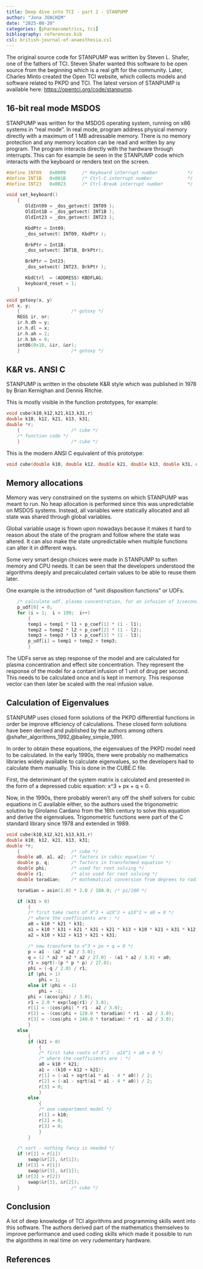 ```yaml
---
title: Deep dive into TCI - part 2 - STANPUMP
author: "Jona JOACHIM"
date: "2025-08-20"
categories: [pharmacometrics, tci]
bibliography: references.bib
csl: british-journal-of-anaesthesia.csl
---
```


The original source code for STANPUMP was written by Steven L. Shafer, one of the fathers of TCI. Steven Shafer wanted this software to be open source from the beginning which is a real gift for the community. Later, Charles Minto created the Open TCI website, which collects models and software related to PKPD and TCI. The latest version of STANPUMP is available here: [https://opentci.org/code/stanpump](https://opentci.org/code/stanpump).

## 16-bit real mode MSDOS
STANPUMP was written for the MSDOS operating system, running on x86 systems in "real mode". In real mode, program address physical memory directly with a maximum of 1 MB adressable memory. There is no memory protection and any memory location can be read and written by any program. The program interacts directly with the hardware through interrupts. This can for example be seen in the STANPUMP code which interacts with the keyboard or renders text on the screen.

```C
#define INT09	0x0009	    /* Keyboard interrupt number	       */
#define INT1B	0x001B	    /* Ctrl-C interrupt number		       */
#define INT23	0x0023	    /* Ctrl-Break interrupt number	       */

void set_keyboard()
	{
       OldInt09 = _dos_getvect( INT09 );
       OldInt1B = _dos_getvect( INT1B );
       OldInt23 = _dos_getvect( INT23 );

       KbdPtr = Int09;
       _dos_setvect( INT09, KbdPtr );

       BrkPtr = Int1B;
       _dos_setvect( INT1B, BrkPtr);

       BrkPtr = Int23;
       _dos_setvect( INT23, BrkPtr );

       KbdCtrl	= (ADDRESS) KBDFLAG;
       keyboard_reset = 1;
	}

void gotoxy(x, y)
int x, y;
	{					/* gotoxy */
	REGS ir, or;
	ir.h.dh = y;
	ir.h.dl = x;
	ir.h.ah = 2;
	ir.h.bh = 0;
	int86(0x10, &ir, &or);
	}					/* gotoxy */
```

## K&R vs. ANSI C
STANPUMP is written in the obsolete K&R style which was published in 1978 by Brian Kernighan and Dennis Ritchie.

This is mostly visible in the function prototypes, for example:

```C
void cube(k10,k12,k21,k13,k31,r)
double k10, k12, k21, k13, k31;
double *r;
	{					/* cube */
    /* function code */
	}					/* cube */
```

This is the modern ANSI C equivalent of this prototype:

```C
void cube(double k10, double k12, double k21, double k13, double k31, double *r);
```

## Memory allocations
Memory was very constrained on the systems on which STANPUMP was meant to run. No heap allocation is performed since this was unpredictable on MSDOS systems. Instead, all variables were statically allocated and all state was shared through global variables.

Global variable usage is frown upon nowadays because it makes it hard to reason about the state of the program and follow where the state was altered. It can also make the state unpredictable when multiple functions can alter it in different ways.

Some very smart design choices were made in STANPUMP to soften memory and CPU needs. It can be seen that the developers understood the algorithms deeply and precalculated certain values to be able to reuse them later.

One example is the introduction of "unit disposition functions" or UDFs.

```C
    /* calculate udf, plasma concentration, for an infusion of 1/second */
	p_udf[0] = 0;
	for (i = 1;  i < 199;  i++)
		{
		temp1 = temp1 * l1 + p_coef[1] * (1 - l1);
		temp2 = temp2 * l2 + p_coef[2] * (1 - l2);
		temp3 = temp3 * l3 + p_coef[3] * (1 - l3);
		p_udf[i] = temp1 + temp2 + temp3;
		}
```

The UDFs serve as step response of the model and are calculated for plasma concentration and effect site concentration. They represent the response of the model for a contant infusion of 1 unit of drug per second. This needs to be calculated once and is kept in memory. This response vector can then later be scaled with the real infusion value.

## Calculation of Eigenvalues
STANPUMP uses closed form solutions of the PKPD differential functions in order be improve efficiency of calculations. These closed form solutions have been derived and published by the authors among others @shafer_algorithms_1992,@bailey_simple_1991.

In order to obtain these equations, the eigenvalues of the PKPD model need to be calculated. In the early 1990s, there were probably no mathematics libraries widely available to calculate eigenvalues, so the developers had to calculate them manually. This is done in the CUBE.C file.

First, the deteriminant of the system matrix is calculated and presented in the form of a depressed cubic equation: x^3 + px + q = 0.

Now, in the 1990s, there probably weren't any off the shelf solvers for cubic equations in C available either, so the authors used the trigonometric solutino by Girolamo Cardano from the 16th century to solve this equation and derive the eigenvalues. Trigonometric functions were part of the C standard library since 1978 and extended in 1989.

```C
void cube(k10,k12,k21,k13,k31,r)
double k10, k12, k21, k13, k31;
double *r;
	{					/* cube */
	double a0, a1, a2;	/* factors in cubic equation */
	double p, q;		/* factors in transformed equation */
	double phi;			/* used for root solving */
	double r1;			/* also used for root solving */
	double toradian;	/* mathematical conversion from degrees to radians */

	toradian = asin(1.0) * 2.0 / 180.0;	/* pi/180 */

	if (k31 > 0)
		{
	    /* first take roots of X^3 + a2X^2 + a1X^1 + a0 = 0 */
    	/* where the coefficients are : */
		a0 = k10 * k21 * k31;
		a1 = k10 * k31 + k21 * k31 + k21 * k13 + k10 * k21 + k31 * k12;
		a2 = k10 + k12 + k13 + k21 + k31;

	    /* now transform to x^3 + px + q = 0 */
		p = a1 - (a2 * a2 / 3.0);
		q = (2 * a2 * a2 * a2 / 27.0) - (a1 * a2 / 3.0) + a0;
		r1 = sqrt(-(p * p * p) / 27.0);
		phi = (-q / 2.0) / r1;
		if (phi > 1)
			phi = 1;
		else if (phi < -1)
			phi = -1;
		phi = (acos(phi) / 3.0);
		r1 = 2.0 * exp(log(r1) / 3.0);
		r[1] = -(cos(phi) * r1 - a2 / 3.0);
		r[2] = -(cos(phi + 120.0 * toradian) * r1 - a2 / 3.0);
		r[3] = -(cos(phi + 240.0 * toradian) * r1 - a2 / 3.0);
		}
	else
		{
		if (k21 > 0)
			{
		    /* first take roots of X^2 - a1X^1 + a0 = 0 */
    		/* where the coefficients are : */
			a0 = k10 * k21;
			a1 = -(k10 + k12 + k21);
			r[1] = (-a1 + sqrt(a1 * a1 - 4 * a0)) / 2;
			r[2] = (-a1 - sqrt(a1 * a1 - 4 * a0)) / 2;
			r[3] = 0;
			}
		else
			{
			/* one compartment model */
			r[1] = k10;
			r[2] = 0;
			r[3] = 0;
			}
		}

    /* sort - nothing fancy is needed */
	if (r[2] > r[1])
		swap(&r[2], &r[1]);
	if (r[3] > r[1])
		swap(&r[3], &r[1]);
	if (r[3] > r[2])
		swap(&r[3], &r[2]);
	}					/* cube */
```

## Conclusion
A lot of deep knowledge of TCI algorithms and programming skills went into this software. The authors derived part of the mathematics themselves to improve performance and used coding skills which made it possible to run the algorithms in real time on very rudementary hardware.

## References
::: {#refs}
:::